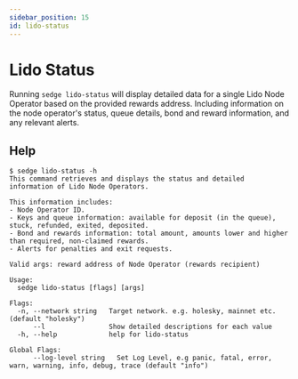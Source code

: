 ```yaml
---
sidebar_position: 15
id: lido-status
---
```


# Lido Status

Running `sedge lido-status` will display detailed data for a single Lido Node Operator based on the provided rewards address. 
Including information on the node operator's status, queue details, bond and reward information, and any relevant alerts.

## Help

```
$ sedge lido-status -h
This command retrieves and displays the status and detailed information of Lido Node Operators. 

This information includes:
- Node Operator ID.
- Keys and queue information: available for deposit (in the queue), stuck, refunded, exited, deposited.
- Bond and rewards information: total amount, amounts lower and higher than required, non-claimed rewards.
- Alerts for penalties and exit requests.

Valid args: reward address of Node Operator (rewards recipient)

Usage:
  sedge lido-status [flags] [args]

Flags:
  -n, --network string   Target network. e.g. holesky, mainnet etc. (default "holesky")
      --l                Show detailed descriptions for each value
  -h, --help             help for lido-status

Global Flags:
      --log-level string   Set Log Level, e.g panic, fatal, error, warn, warning, info, debug, trace (default "info")

```
